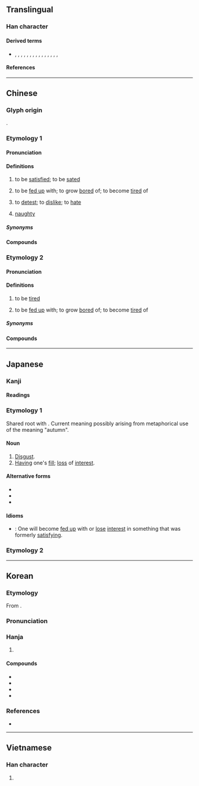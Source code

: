{{also|厌}}
{{character info}}
==Translingual==

===Han character===
{{Han char|rn=27|rad=厂|as=12|sn=14|four=71234|canj=MABK|ids=⿸厂猒}}

====Derived terms====
* {{l|mul|嚈}}, {{l|mul|懨}}, {{l|mul|擫}}, {{l|mul|𧞣}}, {{l|mul|靨}}, {{l|mul|饜}}, {{l|mul|壓}}, {{l|mul|魘}}, {{l|mul|黶}}, {{l|mul|懕}}, {{l|mul|擪}}, {{l|mul|檿}}, {{l|mul|㱘}}, {{l|mul|𥀬}}, {{l|mul|嬮}}, {{l|mul|厴}}

====References====
{{Han ref|kx=0162.510|dkj=03025|dj=0370.300|hdz=10078.030|uh=53AD}}

----

==Chinese==

===Glyph origin===
{{Han etym}}
{{Han compound|厂|猒|c1=s|c2=p|ls=psc}}.

===Etymology 1===
{{zh-forms|s=厌}}

====Pronunciation====
{{zh-pron
|m=yàn
|c=jim3
|h=pfs=yam
|mn=iàm
|mn-t=iam3/iêm3
|mn-t_note=iam3 - Shantou; iêm3 - Chaozhou
|w=2i
|mc=y
|oc=y
|ma=
|cat=v,w:a
}}

====Definitions====
{{zh-hanzi}}

# to be [[satisfied]]; to be [[sated]]
#: {{zh-x|^姜 ^氏 何 厭 之 有|How will {{w|zh:武姜|Lady Jiang}} ever be '''satisfied'''?|ref=Zuozhuan-D}}
# to be [[fed up]] with; to grow [[bored]] of; to become [[tired]] of
#: {{zh-x|朱古{gu2-1}力{lik6-1} 成{seng4}日 食 都 食 唔 厭{jim3}。|One doesn't ever grow tired of eating chocolate, despite eating it all the time.|C}}
# to [[detest]]; to [[dislike]]; to [[hate]]
# {{lb|zh|dialectal Wu}} [[naughty]]

=====Synonyms=====
{{zh-dial|膩}}
{{zh-dial|頑皮}}

====Compounds====
{{zh-der|討厭|厭惡|厭倦|厭煩|喜新厭舊|百聽不厭|三厭|厭飫|厭兵|悶厭厭|厭足|厭服|厭世主義|厭鈍|厭舊貪新|厭氧菌|厭世觀|厭食|兵不厭詐|厭厭|厭難折衝|厭事|得新厭舊|不厭求詳|不厭|厭食症|厭氣菌|厭物|不厭其煩|可厭相|厭舊喜新|可厭|不厭其詳|學而不厭|厭氣|厭毒|厭苦|厭戰|喜新厭故|厭薄|厭棄|厭世|兵不厭權|厭賤|折衝厭難|無厭|病厭厭|會厭軟骨|會厭炎|百看不厭|百讀不厭|百吃不厭|生厭|棄厭|百覽不厭|會厭|煩厭|沒足厭的|糟糠不厭|老厭物|貪婪無厭|討厭鬼|醉厭厭|貪猥無厭|貪得無厭|鄙厭|貪求無厭|貪心無厭|谿壑無厭|誅求無厭}}

===Etymology 2===
{{zh-forms|s=厌|alt=饜,𤸸,忚}}

====Pronunciation====
{{zh-pron
|mn=ià
|mn-t=ia3
|dial=n
|cat=v
}}

====Definitions====
{{zh-hanzi}}

# {{lb|zh|Hokkien}} to be [[tired]]
# {{lb|zh|Hokkien|Teochew}} to be [[fed up]] with; to grow [[bored]] of; to become [[tired]] of

=====Synonyms=====
{{zh-dial|累}}
{{zh-dial|膩}}

====Compounds====
{{zh-der|厭𤺪}}

----

==Japanese==

===Kanji===
{{ja-kanji|grade=uc|rs=厂12}}

====Readings====
{{ja-readings
|goon=えん<えん<えむ, よう<えふ
|kanon=えん<えん<えむ, よう<えふ
|kanyoon=おん<おん<おむ
|on=あん<あん<あむ, おう<おふ, ゆう<いふ
|kun=あ-きる, いと-う<いと-ふ, いと-わし.い, いや-, おさ-える<おさ-へる, きら-う<きら-ふ
}}

===Etymology 1===
{{ja-kanjitab|あき|yomi=k}}
Shared root with {{l|ja|秋|tr=''aki'', "[[autumn]]"}}. Current meaning possibly arising from metaphorical use of the meaning "autumn".

====Noun====
{{ja-noun|あき}}

# [[disgust|Disgust]].
# [[having|Having]] one's [[fill]]; [[loss]] of [[interest]].

====Alternative forms====
* {{l|ja|厭き}}
* {{l|ja|飽}}
* {{l|ja|飽き}}

====Idioms====
* {{l/ja|厭きが来る}}: One will become [[fed up]] with or [[lose]] [[interest]] in something that was formerly [[satisfying]].

===Etymology 2===
{{ja-kanjitab|いや|yomi=k}}
{{ja-see|いや}}

----

==Korean==

===Etymology===
From {{der|ko|ltc|-}} {{ltc-l|厭|id=2}}. 

{{collapse|
* {{hanja-dongguk|ᅙᅧᆷ〮|qyém}}
* {{hanja-sinjeung|염|yem}}
|Historical readings
|bg=#FFFFFF}}

===Pronunciation===
{{ko-hanja-pron|염|l=y}}

===Hanja===
{{ko-hanja-search}}
{{ko-hanja|싫어하다|싫어할|염}}

# {{hanja form of|염|to [[detest]]}}

====Compounds====
{{der-top|Compounds}}
* {{ko-l|염증|厭症}}
* {{ko-l|염오|厭惡}}
* {{ko-l|염세|厭世}}
* {{ko-l|염기|厭忌}}
{{der-bottom}}

===References===
* {{R:hanjadoc|1034}}

----

==Vietnamese==

===Han character===
{{vi-readings|reading=[[ướm]], [[yếm]], [[ếm]], [[êm]], [[im]]|rs=厂12}}

# {{rfdef|vi|sort=厂12}}
